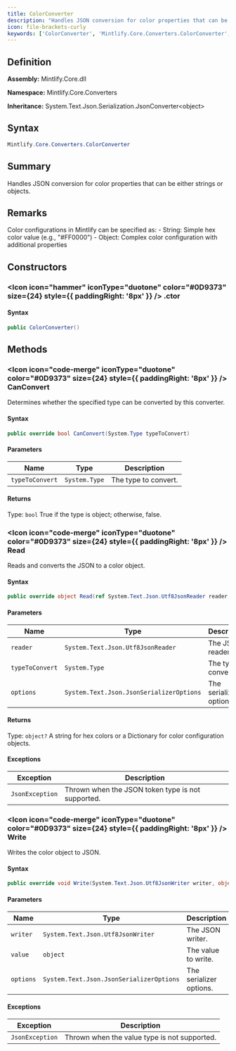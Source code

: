 ```yaml
---
title: ColorConverter
description: "Handles JSON conversion for color properties that can be either strings or objects."
icon: file-brackets-curly
keywords: ['ColorConverter', 'Mintlify.Core.Converters.ColorConverter', 'Mintlify.Core.Converters', 'class', 'System.Text.Json.Serialization.JsonConverter<object>']
---
```


## Definition

**Assembly:** Mintlify.Core.dll

**Namespace:** Mintlify.Core.Converters

**Inheritance:** System.Text.Json.Serialization.JsonConverter&lt;object&gt;

## Syntax

```csharp
Mintlify.Core.Converters.ColorConverter
```

## Summary

Handles JSON conversion for color properties that can be either strings or objects.

## Remarks

Color configurations in Mintlify can be specified as:
            - String: Simple hex color value (e.g., "#FF0000")
            - Object: Complex color configuration with additional properties

## Constructors

### <Icon icon="hammer" iconType="duotone" color="#0D9373" size={24} style={{ paddingRight: '8px' }} />  .ctor

#### Syntax

```csharp
public ColorConverter()
```

## Methods

### <Icon icon="code-merge" iconType="duotone" color="#0D9373" size={24} style={{ paddingRight: '8px' }} />  CanConvert

Determines whether the specified type can be converted by this converter.

#### Syntax

```csharp
public override bool CanConvert(System.Type typeToConvert)
```

#### Parameters

| Name | Type | Description |
|------|------|-------------|
| `typeToConvert` | `System.Type` | The type to convert. |

#### Returns

Type: `bool`
True if the type is object; otherwise, false.

### <Icon icon="code-merge" iconType="duotone" color="#0D9373" size={24} style={{ paddingRight: '8px' }} />  Read

Reads and converts the JSON to a color object.

#### Syntax

```csharp
public override object Read(ref System.Text.Json.Utf8JsonReader reader, System.Type typeToConvert, System.Text.Json.JsonSerializerOptions options)
```

#### Parameters

| Name | Type | Description |
|------|------|-------------|
| `reader` | `System.Text.Json.Utf8JsonReader` | The JSON reader. |
| `typeToConvert` | `System.Type` | The type to convert to. |
| `options` | `System.Text.Json.JsonSerializerOptions` | The serializer options. |

#### Returns

Type: `object?`
A string for hex colors or a Dictionary for color configuration objects.

#### Exceptions

| Exception | Description |
|-----------|-------------|
| `JsonException` | Thrown when the JSON token type is not supported. |

### <Icon icon="code-merge" iconType="duotone" color="#0D9373" size={24} style={{ paddingRight: '8px' }} />  Write

Writes the color object to JSON.

#### Syntax

```csharp
public override void Write(System.Text.Json.Utf8JsonWriter writer, object value, System.Text.Json.JsonSerializerOptions options)
```

#### Parameters

| Name | Type | Description |
|------|------|-------------|
| `writer` | `System.Text.Json.Utf8JsonWriter` | The JSON writer. |
| `value` | `object` | The value to write. |
| `options` | `System.Text.Json.JsonSerializerOptions` | The serializer options. |

#### Exceptions

| Exception | Description |
|-----------|-------------|
| `JsonException` | Thrown when the value type is not supported. |


